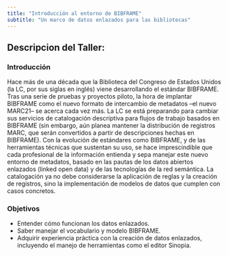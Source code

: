 ```yaml
---
title: "Introducción al entorno de BIBFRAME"
subtitle: "Un marco de datos enlazados para las bibliotecas"
---
```


## Descripcion del Taller: 

### Introducción

Hace más de una década que la Biblioteca del Congreso de Estados Unidos (la LC, por sus siglas en inglés) viene desarrollando el estándar BIBFRAME. Tras una serie de pruebas y proyectos piloto, la hora de implantar BIBFRAME como el nuevo formato de intercambio de metadatos –el nuevo MARC21– se acerca cada vez más. La LC se está preparando para cambiar sus servicios de catalogación descriptiva para flujos de trabajo basados en BIBFRAME (sin embargo, aún planea mantener la distribución de registros MARC, que serán convertidos a partir de descripciones hechas en BIBFRAME). Con la evolución de estándares como BIBFRAME, y de las herramientas técnicas que sustentan su uso, se hace imprescindible que cada profesional de la información entienda y sepa manejar este nuevo entorno de metadatos, basado en las pautas de los datos abiertos enlazados (linked open data) y de las tecnologías de la red semántica. La catalogación ya no debe considerarse la aplicación de reglas y la creación de registros, sino la implementación de modelos de datos que cumplen con casos concretos. 

### Objetivos

- Entender cómo funcionan los datos enlazados.
- Saber manejar el vocabulario y modelo BIBFRAME.
- Adquirir experiencia práctica con la creación de datos enlazados, incluyendo el manejo de herramientas como el editor Sinopia.